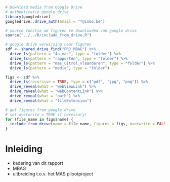 ```r
# Download media from Google Drive
# authenticatie google drive
library(googledrive)
googledrive::drive_auth(email = "*@inbo.be")

# source functie om figuren te downloaden van google drive
source("../../R/include_from_drive.R")

# google drive verwijzing naar figuren
sdf <- shared_drive_find("PRJ_MBAG") %>%
  drive_ls(pattern = "4a_mas", type = "folder") %>%
  drive_ls(pattern = "rapporten", type = "folder") %>%
  drive_ls(pattern = "mas_uitrol_vlaanderen", type = "folder") %>%
  drive_ls(pattern = "media", type = "folder")

figs <- sdf %>%
  drive_ls(recursive = TRUE, type = c("pdf", "jpg", "png")) %>%
  drive_reveal(what = "webViewLink") %>%
  drive_reveal(what = "webContentLink") %>%
  drive_reveal(what = "path") %>%
  drive_reveal(what = "fileExtension")

# get figures from google drive
# set overwrite = TRUE if necessary!
for (file_name in figs$name) {
  include_from_drive(name = file_name, figures = figs, overwrite = FALSE)
}
```

# Inleiding {#sec-inleiding}

-   kadering van dit rapport
-   MBAG
-   uitbreiding t.o.v. het MAS pilootproject
